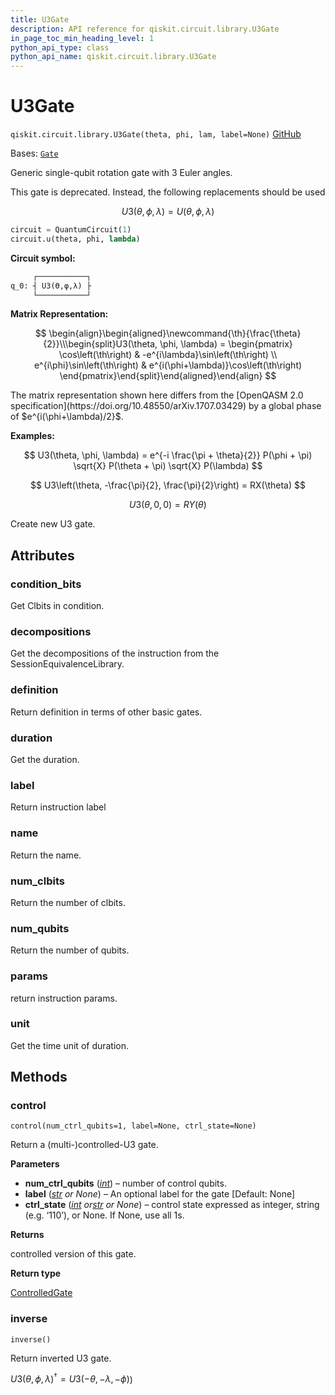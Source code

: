 ```yaml
---
title: U3Gate
description: API reference for qiskit.circuit.library.U3Gate
in_page_toc_min_heading_level: 1
python_api_type: class
python_api_name: qiskit.circuit.library.U3Gate
---
```


# U3Gate

<span id="qiskit.circuit.library.U3Gate" />

`qiskit.circuit.library.U3Gate(theta, phi, lam, label=None)` [GitHub](https://github.com/qiskit/qiskit/tree/stable/0.25/qiskit/circuit/library/standard_gates/u3.py "view source code")

Bases: [`Gate`](qiskit.circuit.Gate "qiskit.circuit.gate.Gate")

Generic single-qubit rotation gate with 3 Euler angles.

<Admonition title="Warning" type="caution">
  This gate is deprecated. Instead, the following replacements should be used

  $$
  U3(\theta, \phi, \lambda) =  U(\theta, \phi, \lambda)
  $$

  ```python
  circuit = QuantumCircuit(1)
  circuit.u(theta, phi, lambda)
  ```
</Admonition>

**Circuit symbol:**

```python
     ┌───────────┐
q_0: ┤ U3(ϴ,φ,λ) ├
     └───────────┘
```

**Matrix Representation:**

$$
 \begin{align}\begin{aligned}\newcommand{\th}{\frac{\theta}{2}}\\\begin{split}U3(\theta, \phi, \lambda) =
    \begin{pmatrix}
        \cos\left(\th\right)          & -e^{i\lambda}\sin\left(\th\right) \\
        e^{i\phi}\sin\left(\th\right) & e^{i(\phi+\lambda)}\cos\left(\th\right)
    \end{pmatrix}\end{split}\end{aligned}\end{align} 
$$

<Admonition title="Note" type="note">
  The matrix representation shown here differs from the [OpenQASM 2.0 specification](https://doi.org/10.48550/arXiv.1707.03429) by a global phase of $e^{i(\phi+\lambda)/2}$.
</Admonition>

**Examples:**

$$
U3(\theta, \phi, \lambda) = e^{-i \frac{\pi + \theta}{2}} P(\phi + \pi) \sqrt{X}
P(\theta + \pi) \sqrt{X} P(\lambda)
$$

$$
U3\left(\theta, -\frac{\pi}{2}, \frac{\pi}{2}\right) = RX(\theta)
$$

$$
U3(\theta, 0, 0) = RY(\theta)
$$

Create new U3 gate.

## Attributes

<span id="qiskit.circuit.library.U3Gate.condition_bits" />

### condition\_bits

Get Clbits in condition.

<span id="qiskit.circuit.library.U3Gate.decompositions" />

### decompositions

Get the decompositions of the instruction from the SessionEquivalenceLibrary.

<span id="qiskit.circuit.library.U3Gate.definition" />

### definition

Return definition in terms of other basic gates.

<span id="qiskit.circuit.library.U3Gate.duration" />

### duration

Get the duration.

<span id="qiskit.circuit.library.U3Gate.label" />

### label

Return instruction label

<span id="qiskit.circuit.library.U3Gate.name" />

### name

Return the name.

<span id="qiskit.circuit.library.U3Gate.num_clbits" />

### num\_clbits

Return the number of clbits.

<span id="qiskit.circuit.library.U3Gate.num_qubits" />

### num\_qubits

Return the number of qubits.

<span id="qiskit.circuit.library.U3Gate.params" />

### params

return instruction params.

<span id="qiskit.circuit.library.U3Gate.unit" />

### unit

Get the time unit of duration.

## Methods

### control

<span id="qiskit.circuit.library.U3Gate.control" />

`control(num_ctrl_qubits=1, label=None, ctrl_state=None)`

Return a (multi-)controlled-U3 gate.

**Parameters**

*   **num\_ctrl\_qubits** ([*int*](https://docs.python.org/3/library/functions.html#int "(in Python v3.12)")) – number of control qubits.
*   **label** ([*str*](https://docs.python.org/3/library/stdtypes.html#str "(in Python v3.12)") *or None*) – An optional label for the gate \[Default: None]
*   **ctrl\_state** ([*int*](https://docs.python.org/3/library/functions.html#int "(in Python v3.12)")  *or*[*str*](https://docs.python.org/3/library/stdtypes.html#str "(in Python v3.12)") *or None*) – control state expressed as integer, string (e.g. ‘110’), or None. If None, use all 1s.

**Returns**

controlled version of this gate.

**Return type**

[ControlledGate](qiskit.circuit.ControlledGate "qiskit.circuit.ControlledGate")

### inverse

<span id="qiskit.circuit.library.U3Gate.inverse" />

`inverse()`

Return inverted U3 gate.

$U3(\theta,\phi,\lambda)^{\dagger} =U3(-\theta,-\lambda,-\phi)$)

